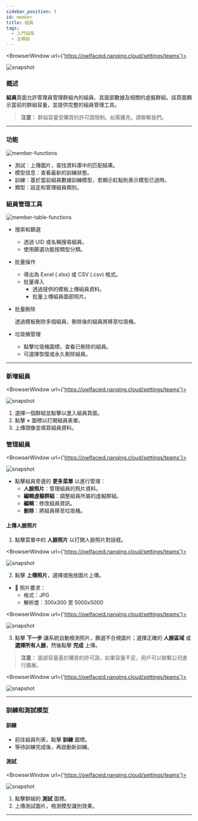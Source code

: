 ```yaml
---
sidebar_position: 3
id: member
title: 組員
tags:
  - 入門指南
  - 主模組
---
```



<BrowserWindow url={'https://owlfaceid.nanqing.cloud/settings/teams'}>

![snapshot](/assets/main/members.png)

</BrowserWindow>

### 概述

**組員**頁面允許管理員管理群組內的組員、其面部數據及相關的虛擬群組。該頁面顯示當前的群組容量，並提供完整的組員管理工具。

> **注意：** 群組容量受購買的許可證限制。如需擴充，請聯繫我們。

---

### 功能

![member-functions](/assets/main/member-functions.png)

- 測試：上傳圖片，查找資料庫中的匹配結果。
- 模型信息：查看最新的訓練狀態。
- 訓練：基於當前組員數據訓練模型，若顯示紅點則表示模型已過時。
- 類型：設定和管理組員類別。

### 組員管理工具

![member-table-functions](/assets/main/member-table-functions.png)

- 搜索和篩選

  - 透過 UID 或名稱搜尋組員。
  - 使用篩選功能按類型分類。

- 批量操作

  - 導出為 Excel (.xlsx) 或 CSV (.csv) 格式。
  - 批量導入
    - 透過提供的模板上傳組員資料。
    - 批量上傳組員面部照片。

- 批量刪除

  透過模板刪除多個組員，刪除後的組員將移至垃圾桶。

- 垃圾桶管理
  - 點擊垃圾桶圖標，查看已刪除的組員。
  - 可選擇恢復或永久刪除組員。

---

### 新增組員

<BrowserWindow url={'https://owlfaceid.nanqing.cloud/settings/teams'}>

![snapshot](/assets/main/member.png)

</BrowserWindow>

1. 選擇一個群組並點擊以進入組員頁面。
2. 點擊 **+** 圖標以打開組員表單。
3. 上傳頭像並填寫組員資料。

### 管理組員

<BrowserWindow url={'https://owlfaceid.nanqing.cloud/settings/teams'}>

![snapshot](/assets/main/member-mgmt.png)

</BrowserWindow>

- 點擊組員旁邊的 **更多菜單** 以進行管理：
  - **人臉照片**：管理組員的照片資料。
  - **編輯虛擬群組**：調整組員所屬的虛擬群組。
  - **編輯**：修改組員資訊。
  - **刪除**：將組員移至垃圾桶。

#### 上傳人臉照片

1. 點擊菜單中的 **人臉照片** 以打開人臉照片對話框。

<BrowserWindow url={'https://owlfaceid.nanqing.cloud/settings/teams'}>

![snapshot](/assets/main/member-face-pic.png)

</BrowserWindow>

2. 點擊 **上傳照片**，選擇或拖放圖片上傳。

- 🚨 照片要求：
  - 格式：JPG
  - 解析度：300x300 至 5000x5000

<BrowserWindow url={'https://owlfaceid.nanqing.cloud/settings/teams'}>

![snapshot](/assets/main/member-upload-pic.png)

</BrowserWindow>

3. 點擊 **下一步** 讓系統自動檢測照片，篩選不合規圖片；選擇正確的 **人臉區域** 或 **選擇所有人臉**，然後點擊 **完成** 上傳。

> **注意：** 面部容量基於購買的許可證。如果容量不足，用戶可以聯繫公司進行擴展。

<BrowserWindow url={'https://owlfaceid.nanqing.cloud/settings/teams'}>

![snapshot](/assets/main/member-upload-pic-2.png)

</BrowserWindow>

---

### 訓練和測試模型

#### 訓練

- 前往組員列表，點擊 **訓練** 圖標。
- 等待訓練完成後，再啟動新訓練。

#### 測試

<BrowserWindow url={'https://owlfaceid.nanqing.cloud/settings/teams'}>

![snapshot](/assets/main/member-testing.png)

</BrowserWindow>

1. 點擊群組的 **測試** 圖標。
2. 上傳測試圖片，檢測模型識別效果。

---
